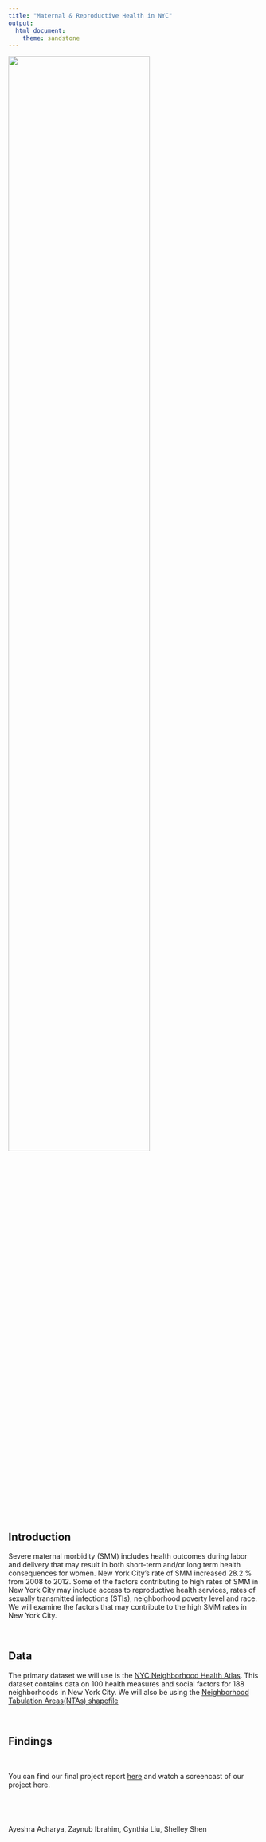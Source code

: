 ```yaml
---
title: "Maternal & Reproductive Health in NYC"
output: 
  html_document:
    theme: sandstone
---
```


<style type="text/css">

h1.title {text-align: center;}

</style>

<img src="images/rephealth_image3.jpg" style="width:75%" class="center">

## Introduction
Severe maternal morbidity (SMM) includes health outcomes during labor and delivery that may result in both short-term and/or long term health consequences for women. New York City’s rate of SMM increased 28.2 % from 2008 to 2012. Some of the factors contributing to high rates of SMM in New York City may include access to reproductive health services, rates of sexually transmitted infections (STIs), neighborhood poverty level and race. We will examine the factors that may contribute to the high SMM rates in New York City. 

&nbsp;

## Data
The primary dataset we will use is the [NYC Neighborhood Health Atlas](https://www1.nyc.gov/site/doh/health/neighborhood-health/nyc-neighborhood-health-atlas.page). This dataset contains data on 100 health measures and social factors for 188 neighborhoods in New York City. 
We will also be using the [Neighborhood Tabulation Areas(NTAs) shapefile](https://www1.nyc.gov/site/planning/data-maps/open-data/dwn-nynta.page)

&nbsp;

## Findings


&nbsp;

You can find our final project report [here](project_report.html) and watch a screencast of our project here.

&nbsp;
------------------------------------------
Ayeshra Acharya, Zaynub Ibrahim, Cynthia Liu, Shelley Shen